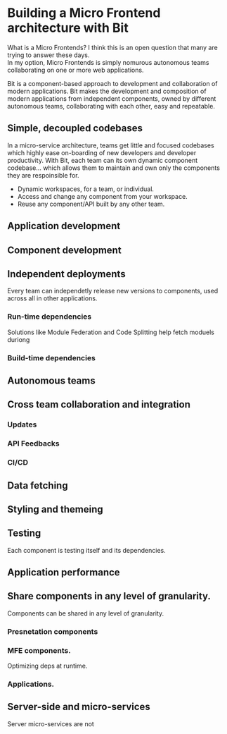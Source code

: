 
# Building a Micro Frontend architecture with Bit

What is a Micro Frontends? I think this is an open question that many are trying to answer these days.   
In my option, Micro Frontends is simply nomurous autonomous teams collaborating on one or more web applications. 

Bit is a component-based approach to development and collaboration of modern applications. Bit makes the development and composition of 
modern applications from independent components, owned by different autonomous teams, collaborating with each other, easy and repeatable.

## Simple, decoupled codebases
In a micro-service architecture, teams get little and focused codebases which highly ease on-boarding of new developers
and developer productivity.
With Bit, each team can its own dynamic component codebase... which allows them to maintain and own only the components they
are respoinsible for.

- Dynamic workspaces, for a team, or individual.
- Access and change any component from your workspace.
- Reuse any component/API built by any other team. 

## Application development

## Component development

## Independent deployments
Every team can independetly release new versions to components, used across all in other applications. 

### Run-time dependencies
Solutions like Module Federation and Code Splitting help fetch moduels duriong 

### Build-time dependencies

## Autonomous teams


## Cross team collaboration and integration

### Updates

### API Feedbacks

### CI/CD

## Data fetching



## Styling and themeing


## Testing
Each component is testing itself and its dependencies.

## Application performance


## Share components in any level of granularity.
Components can be shared in any level of granularity.

### Presnetation components

### MFE components.
Optimizing deps at runtime.

### Applications.

## Server-side and micro-services

Server micro-services are not 
